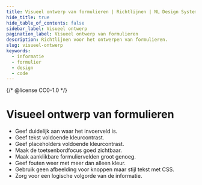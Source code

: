 ```yaml
---
title: Visueel ontwerp van formulieren | Richtlijnen | NL Design System
hide_title: true
hide_table_of_contents: false
sidebar_label: Visueel ontwerp
pagination_label: Visueel ontwerp van formulieren
description: Richtlijnen voor het ontwerpen van formulieren.
slug: visueel-ontwerp
keywords:
  - informatie
  - formulier
  - design
  - code
---
```


{/* @license CC0-1.0 */}


# Visueel ontwerp van formulieren

- Geef duidelijk aan waar het invoerveld is.
- Geef tekst voldoende kleurcontrast.
- Geef placeholders voldoende kleurcontrast.
- Maak de toetsenbordfocus goed zichtbaar.
- Maak aanklikbare formuliervelden groot genoeg.
- Geef fouten weer met meer dan alleen kleur.
- Gebruik geen afbeelding voor knoppen maar stijl tekst met CSS.
- Zorg voor een logische volgorde van de informatie.

<VisualDesignFieldContrast />

<VisualDesignTextContrast />

<VisualDesignTextContrast />

<VisualDesignPlaceholderContrast />
<VisualDesignPlaceholderContrastCode />

<VisualDesignFocusVisible />

<VisualDesignFieldSize />

<VisualDesignUseOfColor />

<VisualDesignNoImageButtons />

<VisualDesignOrder />

<FormFooterInfo />
